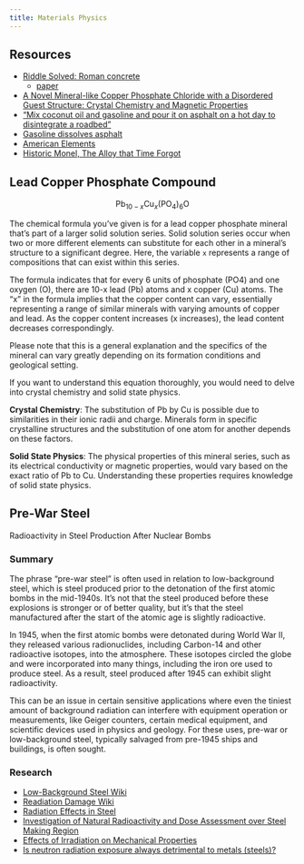 ```yaml
---
title: Materials Physics
---
```


## Resources

- [Riddle Solved: Roman concrete](https://news.mit.edu/2023/roman-concrete-durability-lime-casts-0106)
    - [paper](https://www.science.org/doi/10.1126/sciadv.add1602)
- [A Novel Mineral-like Copper Phosphate Chloride with a Disordered Guest Structure: Crystal Chemistry and Magnetic Properties](https://www.ncbi.nlm.nih.gov/pmc/articles/PMC8876330/)
- ["Mix coconut oil and gasoline and pour it on asphalt on a hot day to disintegrate a roadbed"](https://twitter.com/FalconryFinance/status/1674413030967504896)
- [Gasoline dissolves asphalt](https://www.youtube.com/watch?v=L6hsYSDO-Nw)
- [American Elements](https://www.americanelements.com/manganese-platinum-alloy-12339-83-2#section-properties)
- [Historic Monel, The Alloy that Time Forgot](https://web.archive.org/web/20210603212921/https://nickelinstitute.org/blog/2021/march/historic-monel-the-alloy-that-time-forgot/)

## Lead Copper Phosphate Compound

$$
\mathrm{Pb}_{10-x} \mathrm{Cu}_x\left(\mathrm{PO}_4\right)_6 \mathrm{O}
$$

The chemical formula you've given is for a lead copper phosphate mineral that's part of a larger solid solution series. Solid solution series occur when two or more different elements can substitute for each other in a mineral's structure to a significant degree. Here, the variable `x` represents a range of compositions that can exist within this series.

The formula indicates that for every 6 units of phosphate (PO4) and one oxygen (O), there are 10-x lead (Pb) atoms and x copper (Cu) atoms. The "x" in the formula implies that the copper content can vary, essentially representing a range of similar minerals with varying amounts of copper and lead. As the copper content increases (x increases), the lead content decreases correspondingly. 

Please note that this is a general explanation and the specifics of the mineral can vary greatly depending on its formation conditions and geological setting.

If you want to understand this equation thoroughly, you would need to delve into crystal chemistry and solid state physics.

**Crystal Chemistry**: The substitution of Pb by Cu is possible due to similarities in their ionic radii and charge. Minerals form in specific crystalline structures and the substitution of one atom for another depends on these factors.

**Solid State Physics**: The physical properties of this mineral series, such as its electrical conductivity or magnetic properties, would vary based on the exact ratio of Pb to Cu. Understanding these properties requires knowledge of solid state physics.

## Pre-War Steel

Radioactivity in Steel Production After Nuclear Bombs

### Summary

The phrase "pre-war steel" is often used in relation to low-background steel, which is steel produced prior to the detonation of the first atomic bombs in the mid-1940s. It's not that the steel produced before these explosions is stronger or of better quality, but it's that the steel manufactured after the start of the atomic age is slightly radioactive.

In 1945, when the first atomic bombs were detonated during World War II, they released various radionuclides, including Carbon-14 and other radioactive isotopes, into the atmosphere. These isotopes circled the globe and were incorporated into many things, including the iron ore used to produce steel. As a result, steel produced after 1945 can exhibit slight radioactivity. 

This can be an issue in certain sensitive applications where even the tiniest amount of background radiation can interfere with equipment operation or measurements, like Geiger counters, certain medical equipment, and scientific devices used in physics and geology. For these uses, pre-war or low-background steel, typically salvaged from pre-1945 ships and buildings, is often sought.

### Research

- [Low-Background Steel Wiki](https://en.wikipedia.org/wiki/Low-background_steel)
- [Readiation Damage Wiki](https://en.wikipedia.org/wiki/Radiation_damage)
- [Radiation Effects in Steel](https://www.astm.org/stp39595s.html#:~:text=On%20theoretical%20grounds%20and%20on,for%20the%20increased%20strength%20and)
- [Investigation of Natural Radioactivity and Dose Assessment over Steel Making Region](https://www.scirp.org/pdf/oje_2020062313574632.pdf)
- [Effects of Irradiation on Mechanical Properties](https://www.osti.gov/etdeweb/servlets/purl/322678)
- [Is neutron radiation exposure always detrimental to metals (steels)?](https://www.nature.com/articles/308051a0)

